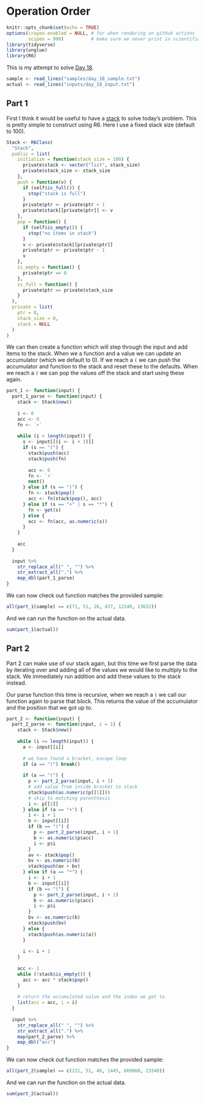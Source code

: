 # Operation Order

```r
knitr::opts_chunk$set(echo = TRUE)
options(crayon.enabled = NULL, # for when rendering on github actions
        scipen = 999)          # make sure we never print in scientific notation
library(tidyverse)
library(unglue)
library(R6)
```

This is my attempt to solve [Day 18](https://adventofcode.com/2020/day/18).

```r
sample <- read_lines("samples/day_18_sample.txt")
actual <- read_lines("inputs/day_18_input.txt")
```

## Part 1

First I think it would be useful to have a [stack](https://en.wikipedia.org/wiki/Stack_(abstract_data_type)) to solve
today's problem. This is pretty simple to construct using R6. Here I use a fixed stack size (default to 100).

```r
Stack <- R6Class(
  "Stack",
  public = list(
    initialize = function(stack_size = 100) {
      private$stack <- vector("list", stack_size)
      private$stack_size <- stack_size
    },
    push = function(v) {
      if (self$is_full()) {
        stop("stack is full")
      }
      private$ptr <- private$ptr + 1
      private$stack[[private$ptr]] <- v
    },
    pop = function() {
      if (self$is_empty()) {
        stop("no items in stack")
      }
      v <- private$stack[[private$ptr]]
      private$ptr <- private$ptr - 1
      v
    },
    is_empty = function() {
      private$ptr == 0
    },
    is_full = function() {
      private$ptr == private$stack_size
    }
  ),
  private = list(
    ptr = 0,
    stack_size = 0,
    stack = NULL
  )
)
```

We can then create a function which will step through the input and add items to the stack. When we a function and a
value we can update an accumulator (which we default to 0). If we reach a `(` we can push the accumulator and function
to the stack and reset these to the defaults. When we reach a `)` we can pop the values off the stack and start using
these again.

```r
part_1 <- function(input) {
  part_1_parse <- function(input) {
    stack <- Stack$new()
    
    i <- 0
    acc <- 0
    fn <- `+`
    
    while (i < length(input)) {
      s <- input[[(i <- i + 1)]]
      if (s == "(") {
        stack$push(acc)
        stack$push(fn)
        
        acc <- 0
        fn <- `+`
        next()
      } else if (s == ")") {
        fn <- stack$pop()
        acc <- fn(stack$pop(), acc)
      } else if (s == "+" | s == "*") {
        fn <- get(s)
      } else {
        acc <- fn(acc, as.numeric(s))
      }
    }
    
    acc
  }
  
  input %>%
    str_replace_all(" ", "") %>%
    str_extract_all(".") %>%
    map_dbl(part_1_parse)
}
```

We can now check out function matches the provided sample:

```r
all(part_1(sample) == c(71, 51, 26, 437, 12240, 13632))
```

And we can run the function on the actual data.

```r
sum(part_1(actual))
```

## Part 2

Part 2 can make use of our stack again, but this time we first parse the data by iterating over and adding all of the
values we would like to multiply to the stack. We immediately run addition and add these values to the stack instead.

Our parse function this time is recursive, when we reach a `(` we call our function again to parse that block. This 
returns the value of the accumulator and the position that we got up to.

```r
part_2 <- function(input) {
  part_2_parse <- function(input, i = 1) {
    stack <- Stack$new()
    
    while (i <= length(input)) {
      a <- input[[i]]
      
      # we have found a bracket, escape loop
      if (a == ")") break()
      
      if (a == "(") {
        p <- part_2_parse(input, i + 1)
        # add value from inside bracket to stack
        stack$push(as.numeric(p[[1]]))
        # skip to matching parenthesis
        i <- p[[2]]
      } else if (a == "+") {
        i <- i + 1
        b <- input[[i]]
        if (b == "(") {
          p <- part_2_parse(input, i + 1)
          b <- as.numeric(p$acc)
          i <- p$i
        }
        av <- stack$pop()
        bv <- as.numeric(b)
        stack$push(av + bv)
      } else if (a == "*") {
        i <- i + 1
        b <- input[[i]]
        if (b == "(") {
          p <- part_2_parse(input, i + 1)
          b <- as.numeric(p$acc)
          i <- p$i
        }
        bv <- as.numeric(b)
        stack$push(bv)
      } else {
        stack$push(as.numeric(a))
      }
      
      i <- i + 1
    }
    
    acc <- 1
    while (!stack$is_empty()) {
      acc <- acc * stack$pop()
    }
    
    # return the accumulated value and the index we got to
    list(acc = acc, i = i)
  }
  
  input %>%
    str_replace_all(" ", "") %>%
    str_extract_all(".") %>%
    map(part_2_parse) %>%
    map_dbl("acc")
}
```

We can now check out function matches the provided sample:

```r
all(part_2(sample) == c(231, 51, 46, 1445, 669060, 23340))
```

And we can run the function on the actual data.

```r
sum(part_2(actual))
```
